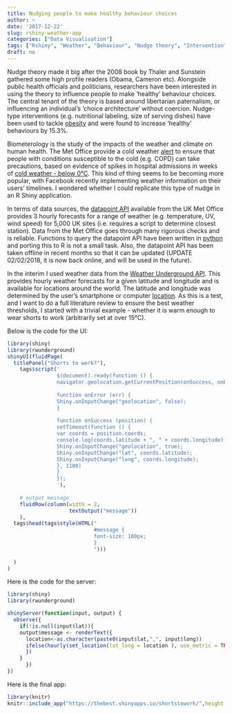 ```yaml
---
title: Nudging people to make healthy behaviour choices
author: ~
date: '2017-12-22'
slug: rshiny-weather-app
categories: ["Data Visualisation"]
tags: ["Rshiny", "Weather", "Behaviour", "Nudge theory", "Intervention", "App"]
draft: no
---
```


Nudge theory made it big after the 2008 book by Thaler and Sunstein gathered some high profile readers (Obama, Cameron etc). Alongside public health officials and politicians, researchers have been interested in using the theory to influence people to make 'healthy' behaviour choices. The central tenant of the theory is based around libertarian paternalism, or influencing an individual's 'choice architecture' without coercion. Nudge-type interventions (e.g. nutritional labeling, size of serving dishes) have been used to tackle [obesity](https://www.ncbi.nlm.nih.gov/pmc/articles/PMC4967524/) and were found to increase 'healthy' behaviours by 15.3%.

Biometerology is the study of the impacts of the weather and climate on human health. The Met Office provide a cold weather [alert](https://www.metoffice.gov.uk/public/weather/cold-weather-alert/#?tab=coldWeatherAlert) to ensure that people with conditions susceptible to the cold (e.g. COPD) can take precautions, based on evidence of spikes in hospital admissions in weeks of [cold weather - below 0°C](http://err.ersjournals.com/content/15/101/185.full). This kind of thing seems to be becoming more popular, with Facebook recently implementing weather information on their users' timelines. I wondered whether I could replicate this type of nudge in an R Shiny application.

In terms of data sources, the [datapoint API](https://www.metoffice.gov.uk/datapoint) available from the UK Met Office provides 3 hourly forecasts for a range of weather (e.g. temperature, UV, wind speed) for 5,000 UK sites (i.e. requires a script to determine closest station). Data from the Met Office goes through many rigorous checks and is reliable. Functions to query the datapoint API have been written in [python](https://pypi.python.org/pypi/datapoint/) and porting this to R is not a small task. Also, the datapoint API has been taken offline in recent months so that it can be updated (UPDATE 02/02/2018, it is now back online, and will be used in the future).

In the interim I used weather data from the [Weather Underground API](https://www.wunderground.com/weather/api/). This provides hourly weather forecasts for a given latitude and longitude and is available for locations around the world. The latitude and longitude was determined by the user's smartphone or computer [location](https://github.com/AugustT/shiny_geolocation). As this is a test, and I want to do a full literature review to ensure the best weather thresholds, I started with a trivial example - whether it is warm enough to wear shorts to work (arbitrarily set at over 15°C). 

Below is the code for the UI:

```r
library(shiny)
library(rwunderground)
shinyUI(fluidPage(
  titlePanel("Shorts to work?"),
    tags$script('
                $(document).ready(function () {
                navigator.geolocation.getCurrentPosition(onSuccess, onError);
                
                function onError (err) {
                Shiny.onInputChange("geolocation", false);
                }
                
                function onSuccess (position) {
                setTimeout(function () {
                var coords = position.coords;
                console.log(coords.latitude + ", " + coords.longitude);
                Shiny.onInputChange("geolocation", true);
                Shiny.onInputChange("lat", coords.latitude);
                Shiny.onInputChange("long", coords.longitude);
                }, 1100)
                }
                });
                '),
    
    # output message
    fluidRow(column(width = 2,
                    textOutput("message"))
    ),
  tags$head(tags$style(HTML("
                            #message {
                            font-size: 100px;
                            }
                            ")))
  
  )
)
```

Here is the code for the server:

```r
library(shiny)
library(rwunderground)

shinyServer(function(input, output) {
  observe({
    if(!is.null(input$lat)){
    output$message <- renderText({
      location<-as.character(paste0(input$lat,",", input$long))
      ifelse(hourly(set_location(lat_long = location ), use_metric = TRUE, key = "", raw = FALSE, message = FALSE)[2,2]>15, "YES", "NO")
      })
    }
      })
})
```

Here is the final app:

```r
library(knitr)
knitr::include_app("https://thebest.shinyapps.io/shortstowork/",height ="600px")
```